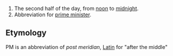 # The second half of the day, from [[noon]] to [[midnight]].
# Abbreviation for [[prime minister]].

== Etymology ==

PM is an abbreviation of ''post meridian'', [[Latin]] for "after the middle"